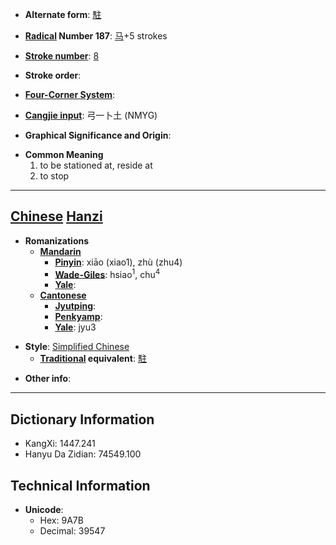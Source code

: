* '''Alternate form''': [[駐]]

* '''[[Wiktionary:Chinese radical index| Radical]] Number 187''': [[Wiktionary:Chinese radical index 马|马]]+5 strokes

* '''[[Wiktionary:Chinese total strokes index|Stroke number]]''': [[Wiktionary:Chinese total strokes index 8|8]]

* '''Stroke order''': 

* '''[[Wiktionary:Chinese four corner index|Four-Corner System]]''': 

* '''[[Wiktionary:Chinese Cangjie index|Cangjie input]]''': 弓一卜土 (NMYG)

* '''Graphical Significance and Origin''': 

* '''Common Meaning'''
*#to be stationed at, reside at
*# to stop


----

== [[Chinese]] [[Hanzi]] ==

* '''Romanizations'''
** '''[[Mandarin]]'''
*** '''[[Pinyin]]''': xiāo (xiao1), zhù (zhu4)
*** '''[[Wade-Giles]]''': hsiao<sup>1</sup>, chu<sup>4</sup>
*** '''[[Yale]]''': 
** '''[[Cantonese]]'''
*** '''[[Jyutping]]''':
*** '''[[Penkyamp]]''': 
*** '''[[Yale]]''': jyu3

* '''Style''': [[Simplified Chinese]] 
** '''[[Traditional Chinese|Traditional]] equivalent''': [[駐]]

* '''Other info''': 

----

== Dictionary Information ==

* KangXi: 1447.241
* Hanyu Da Zidian: 74549.100

== Technical Information ==

* '''Unicode''':
** Hex: 9A7B
** Decimal: 39547